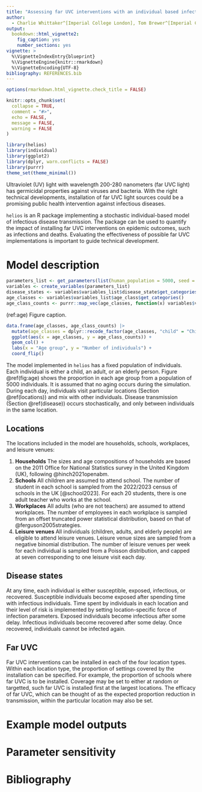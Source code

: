 ```yaml
---
title: "Assessing far UVC interventions with an individual based infectious disease model"
author:
  - Charlie Whittaker^[Imperial College London], Tom Brewer^[Imperial College London], Adam Howes^[Independent]
output: 
  bookdown::html_vignette2:
    fig_caption: yes
    number_sections: yes
vignette: >
  %\VignetteIndexEntry{blueprint}
  %\VignetteEngine{knitr::rmarkdown}
  %\VignetteEncoding{UTF-8}
bibliography: REFERENCES.bib
---
```


```r
options(rmarkdown.html_vignette.check_title = FALSE)

knitr::opts_chunk$set(
  collapse = TRUE,
  comment = "#>",
  echo = FALSE,
  message = FALSE,
  warning = FALSE
)
```

```r
library(helios)
library(individual)
library(ggplot2)
library(dplyr, warn.conflicts = FALSE)
library(purrr)
theme_set(theme_minimal())
```

Ultraviolet (UV) light with wavelength 200-280 nanometers (far UVC light) has germicidal properties against viruses and bacteria.
With the right technical developments, installation of far UVC light sources could be a promising public health intervention against infectious diseases.

`helios` is an R package implementing a stochastic individual-based model of infectious disease transmission.
The package can be used to quantify the impact of installing far UVC interventions on epidemic outcomes, such as infections and deaths.
Evaluating the effectiveness of possible far UVC implementations is important to guide technical development.

# Model description

```r
parameters_list <- get_parameters(list(human_population = 5000, seed = 1))
variables <- create_variables(parameters_list)
disease_states <- variables$variables_list$disease_state$get_categories()
age_classes <- variables$variables_list$age_class$get_categories()
age_class_counts <- purrr::map_vec(age_classes, function(x) variables$variables_list$age_class$get_size_of(values = x))
```

(ref:age) Figure caption.

```r
data.frame(age_classes, age_class_counts) |>
  mutate(age_classes = dplyr::recode_factor(age_classes, "child" = "Child", "adult" = "Adult", "elderly" = "Elderly")) |>
  ggplot(aes(x = age_classes, y = age_class_counts)) +
  geom_col() +
  labs(x = "Age group", y = "Number of individuals") +
  coord_flip()
```

The model implemented in `helios` has a fixed population of individuals.
Each individual is either a child, an adult, or an elderly person.
Figure \@ref(fig:age) shows the proportion in each age group from a population of 5000 individuals.
It is assumed that no aging occurs during the simulation.
During each day, individuals visit particular locations (Section \@ref(locations)) and mix with other individuals.
Disease transmission (Section \@ref(disease)) occurs stochastically, and only between individuals in the same location.

## Locations {#locations}

The locations included in the model are households, schools, workplaces, and leisure venues:

1. **Households**
The sizes and age compositions of households are based on the 2011 Office for National Statistics survey in the United Kingdom (UK), following @hinch2021openabm.
2. **Schools**
All children are assumed to attend school.
The number of student in each school is sampled from the 2022/2023 census of schools in the UK [@school2023].
For each 20 students, there is one adult teacher who works at the school.
3. **Workplaces**
All adults (who are not teachers) are assumed to attend workplaces.
The number of employees in each workplace is sampled from an offset truncated power statistical distribution, based on that of @ferguson2005strategies.
4. **Leisure venues**
All individuals (children, adults, and elderly people) are eligible to attend leisure venues.
Leisure venue sizes are sampled from a negative binomial distribution.
The number of leisure venues per week for each individual is sampled from a Poisson distribution, and capped at seven corresponding to one leisure visit each day.

## Disease states {#disease}

At any time, each individual is either susceptible, exposed, infectious, or recovered.
Susceptible individuals become exposed after spending time with infectious individuals.
Time spent by individuals in each location and their level of risk is implemented by setting location-specific force of infection parameters.
Exposed individuals become infectious after some delay.
Infectious individuals become recovered after some delay.
Once recovered, individuals cannot be infected again.

## Far UVC

Far UVC interventions can be installed in each of the four location types.
Within each location type, the proportion of settings covered by the installation can be specified.
For example, the proportion of schools where far UVC is to be installed.
Coverage may be set to either at random or targetted, such far UVC is installed first at the largest locations.
The efficacy of far UVC, which can be thought of as the expected proportion reduction in transmission, within the particular location may also be set.

# Example model outputs

# Parameter sensitivity

# Bibliography {-}
